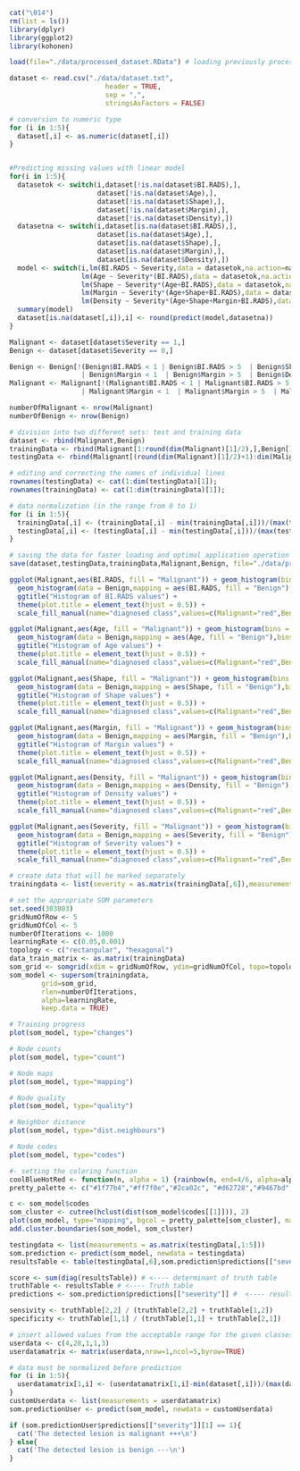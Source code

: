 ```r
cat("\014")
rm(list = ls())
library(dplyr)
library(ggplot2)
library(kohonen)

load(file="./data/processed_dataset.RData") # loading previously processed dataset

```

```r

dataset <- read.csv("./data/dataset.txt", 
                        header = TRUE, 
                        sep = ",",
                        stringsAsFactors = FALSE)

# conversion to numeric type
for (i in 1:5){
  dataset[,i] <- as.numeric(dataset[,i])
}


#Predicting missing values with linear model
for(i in 1:5){
  datasetok <- switch(i,dataset[!is.na(dataset$BI.RADS),],
                      dataset[!is.na(dataset$Age),],
                      dataset[!is.na(dataset$Shape),],
                      dataset[!is.na(dataset$Margin),],
                      dataset[!is.na(dataset$Density),])
  datasetna <- switch(i,dataset[is.na(dataset$BI.RADS),],
                      dataset[is.na(dataset$Age),],
                      dataset[is.na(dataset$Shape),],
                      dataset[is.na(dataset$Margin),],
                      dataset[is.na(dataset$Density),])
  model <- switch(i,lm(BI.RADS ~ Severity,data = datasetok,na.action=na.omit),
                  lm(Age ~ Severity*(BI.RADS),data = datasetok,na.action=na.omit),
                  lm(Shape ~ Severity*(Age+BI.RADS),data = datasetok,na.action=na.omit),
                  lm(Margin ~ Severity*(Age+Shape+BI.RADS),data = datasetok,na.action=na.omit),
                  lm(Density ~ Severity*(Age+Shape+Margin+BI.RADS),data = datasetok,na.action=na.omit))
  summary(model)
  dataset[is.na(dataset[,i]),i] <- round(predict(model,datasetna))
}

Malignant <- dataset[dataset$Severity == 1,]
Benign <- dataset[dataset$Severity == 0,]

Benign <- Benign[!(Benign$BI.RADS < 1 | Benign$BI.RADS > 5  | Benign$Shape < 1  | Benign$Shape > 4
                  | Benign$Margin < 1  | Benign$Margin > 5  | Benign$Density < 1  | Benign$Density > 4),]
Malignant <- Malignant[!(Malignant$BI.RADS < 1 | Malignant$BI.RADS > 5  | Malignant$Shape < 1  | Malignant$Shape > 4
                  | Malignant$Margin < 1  | Malignant$Margin > 5  | Malignant$Density < 1  | Malignant$Density > 4),]

numberOfMalignant <- nrow(Malignant)
numberOfBenign <- nrow(Benign)

# division into two different sets: test and training data
dataset <- rbind(Malignant,Benign)
trainingData <- rbind(Malignant[1:round(dim(Malignant)[1]/2),],Benign[1:round(dim(Benign)[1]/2),])
testingData <- rbind(Malignant[(round(dim(Malignant)[1]/2)+1):dim(Malignant)[1],],Benign[(round(dim(Benign)[1]/2)+1):dim(Benign)[1],])

# editing and correcting the names of individual lines
rownames(testingData) <- cat(1:dim(testingData)[1]);
rownames(trainingData) <- cat(1:dim(trainingData)[1]);

# data normalization (in the range from 0 to 1)
for (i in 1:5){
  trainingData[,i] <- (trainingData[,i] - min(trainingData[,i]))/(max(trainingData[,i])-min(trainingData[,i]))
  testingData[,i] <- (testingData[,i] - min(testingData[,i]))/(max(testingData[,i])-min(testingData[,i]))
}

# saving the data for faster loading and optimal application operation
save(dataset,testingData,trainingData,Malignant,Benign, file="./data/processed_dataset.RData")


```

```r

ggplot(Malignant,aes(BI.RADS, fill = "Malignant")) + geom_histogram(bins = 4, alpha = 0.5) + 
  geom_histogram(data = Benign,mapping = aes(BI.RADS, fill = "Benign"),bins = 4, alpha = 0.5) +
  ggtitle("Histogram of BI.RADS values") +
  theme(plot.title = element_text(hjust = 0.5)) +
  scale_fill_manual(name="diagnosed class",values=c(Malignant="red",Benign="blue"))

ggplot(Malignant,aes(Age, fill = "Malignant")) + geom_histogram(bins = 4, alpha = 0.5) + 
  geom_histogram(data = Benign,mapping = aes(Age, fill = "Benign"),bins = 4, alpha = 0.5) +
  ggtitle("Histogram of Age values") +
  theme(plot.title = element_text(hjust = 0.5)) +
  scale_fill_manual(name="diagnosed class",values=c(Malignant="red",Benign="blue"))

ggplot(Malignant,aes(Shape, fill = "Malignant")) + geom_histogram(bins = 4, alpha = 0.5) + 
  geom_histogram(data = Benign,mapping = aes(Shape, fill = "Benign"),bins = 4, alpha = 0.5) +
  ggtitle("Histogram of Shape values") +
  theme(plot.title = element_text(hjust = 0.5)) +
  scale_fill_manual(name="diagnosed class",values=c(Malignant="red",Benign="blue"))

ggplot(Malignant,aes(Margin, fill = "Malignant")) + geom_histogram(bins = 4, alpha = 0.5) + 
  geom_histogram(data = Benign,mapping = aes(Margin, fill = "Benign"),bins = 4, alpha = 0.5) +
  ggtitle("Histogram of Margin values") +
  theme(plot.title = element_text(hjust = 0.5)) +
  scale_fill_manual(name="diagnosed class",values=c(Malignant="red",Benign="blue"))

ggplot(Malignant,aes(Density, fill = "Malignant")) + geom_histogram(bins = 4, alpha = 0.5) + 
  geom_histogram(data = Benign,mapping = aes(Density, fill = "Benign"),bins = 4, alpha = 0.5) +
  ggtitle("Histogram of Density values") +
  theme(plot.title = element_text(hjust = 0.5)) +
  scale_fill_manual(name="diagnosed class",values=c(Malignant="red",Benign="blue"))

ggplot(Malignant,aes(Severity, fill = "Malignant")) + geom_histogram(bins = 4, alpha = 0.5) + 
  geom_histogram(data = Benign,mapping = aes(Severity, fill = "Benign"),bins = 4, alpha = 0.5) +
  ggtitle("Histogram of Severity values") +
  theme(plot.title = element_text(hjust = 0.5)) +
  scale_fill_manual(name="diagnosed class",values=c(Malignant="red",Benign="blue"))

```

```r

# create data that will be marked separately
trainingdata <- list(severity = as.matrix(trainingData[,6]),measurements = as.matrix(trainingData[,1:5]))

# set the appropriate SOM parameters
set.seed(303803)
gridNumOfRow <- 5
gridNumOfCol <- 5
numberOfIterations <- 1000
learningRate <- c(0.05,0.001)
topology <- c("rectangular", "hexagonal")
data_train_matrix <- as.matrix(trainingData)
som_grid <- somgrid(xdim = gridNumOfRow, ydim=gridNumOfCol, topo=topology[2], neighbourhood.fct = "gaussian")
som_model <- supersom(trainingdata, 
		grid=som_grid, 
		rlen=numberOfIterations, 
		alpha=learningRate, 
		keep.data = TRUE)

```

```r

# Training progress
plot(som_model, type="changes")

# Node counts
plot(som_model, type="count")

# Node maps
plot(som_model, type="mapping")

# Node quality
plot(som_model, type="quality")

# Neighbor distance
plot(som_model, type="dist.neighbours")

# Node codes
plot(som_model, type="codes")

#- setting the coloring function
coolBlueHotRed <- function(n, alpha = 1) {rainbow(n, end=4/6, alpha=alpha)[n:1]}
pretty_palette <- c("#1f77b4","#ff7f0e","#2ca02c", "#d62728","#9467bd","#8c564b","#e377c2")

c <- som_model$codes 
som_cluster <- cutree(hclust(dist(som_model$codes[[1]])), 2)
plot(som_model, type="mapping", bgcol = pretty_palette[som_cluster], main = "Clusters") 
add.cluster.boundaries(som_model, som_cluster)

```

```r

testingdata <- list(measurements = as.matrix(testingData[,1:5]))
som.prediction <- predict(som_model, newdata = testingdata)
resultsTable <- table(testingData[,6],som.prediction$predictions[["severity"]])

score <- sum(diag(resultsTable)) # <---- determinant of truth table
truthTable <- resultsTable # <---- Truth table
predictions <- som.prediction$predictions[["severity"]] #  <---- results for test set

sensivity <- truthTable[2,2] / (truthTable[2,2] + truthTable[1,2])
specificity <- truthTable[1,1] / (truthTable[1,1] + truthTable[2,1])

```

```r
# insert allowed values from the acceptable range for the given classes (BI.RADS,Age,Shape,Margin,Density)
userdata <- c(4,28,1,1,3)
userdatamatrix <- matrix(userdata,nrow=1,ncol=5,byrow=TRUE)

# data must be normalized before prediction
for (i in 1:5){
  userdatamatrix[1,i] <- (userdatamatrix[1,i]-min(dataset[,i]))/(max(dataset[,i])-min(dataset[,i]))
}
customUserdata <- list(measurements = userdatamatrix)
som.predictionUser <- predict(som_model, newdata = customUserdata)

if (som.predictionUser$predictions[["severity"]][1] == 1){
  cat('The detected lesion is malignant +++\n')
} else{
  cat('The detected lesion is benign ---\n')
}

```
